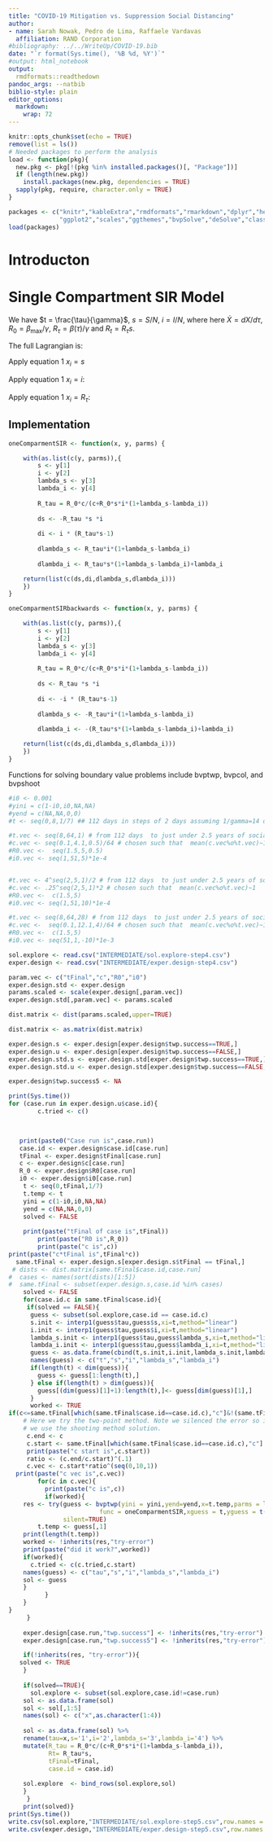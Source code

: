 ```yaml
---
title: "COVID-19 Mitigation vs. Suppression Social Distancing"
author:
- name: Sarah Nowak, Pedro de Lima, Raffaele Vardavas 
  affiliation: RAND Corporation
#bibliography: ../../WriteUp/COVID-19.bib
date: "`r format(Sys.time(), '%B %d, %Y')`"
#output: html_notebook
output:
  rmdformats::readthedown
pandoc_args: --natbib
biblio-style: plain
editor_options: 
  markdown: 
    wrap: 72
---
```


```r
knitr::opts_chunk$set(echo = TRUE)
remove(list = ls())
# Needed packages to perform the analysis
load <- function(pkg){
  new.pkg <- pkg[!(pkg %in% installed.packages()[, "Package"])]
  if (length(new.pkg))
    install.packages(new.pkg, dependencies = TRUE)
  sapply(pkg, require, character.only = TRUE)
} 

packages <- c("knitr","kableExtra","rmdformats","rmarkdown","dplyr","here","DiagrammeR",
              "ggplot2","scales","ggthemes","bvpSolve","deSolve","class","pracma")
load(packages)
```

# Introducton

# Single Compartment SIR Model


We have $t = \frac{\tau}{\gamma}$, $s = S/N$, $i = I/N$,
\begin{equation}
\dot{s}= -R_\tau si,
\end{equation} where here $\dot{X}=dX/d\tau$, $R_0= \beta_\max/\gamma$,
$R_\tau=\beta(\tau)/\gamma$ and $R_{t}=R_\tau s$.


```{=tex}
\begin{equation}
\dot{i}=i (R_\tau s-1) = i (R_t-1)
\label{eq:didt}
\end{equation}
```
```{=tex}
\begin{equation}
\dot{\lambda_s}= R_{\tau} i (1 + \lambda_s-\lambda_i)
\end{equation}
```
```{=tex}
\begin{equation}
\dot{\lambda_i}= R_{\tau}s(1+\lambda_s-\lambda_i)+\lambda_i
\end{equation}
```

The full Lagrangian is:

\begin{equation}
\mathcal{L} = -c \ln\left(\frac{R_{\tau}}{R_0}\right)+c\left(\frac{R_{\tau}}{R_0}\right)+R_{\tau} si +
\lambda_s\left(\frac{d}{d \tau}{s} +R_{\tau} si\right)+
\lambda_i\left(\frac{d}{d \tau}i-R_{\tau}si+i \right)
\end{equation}

Apply equation 1 $x_i = s$

\begin{equation}
\dot{\lambda}_s = R_{\tau} i (1 + \lambda_s-\lambda_i)
\end{equation}

Apply equation 1 $x_i = i$:
\begin{equation}
\dot{\lambda}_i = R_{\tau}s(1+\lambda_s-\lambda_i)+\lambda_i
\end{equation}

Apply equation 1 $x_i = R_{\tau}$:

\begin{equation}
R_{\tau} = \frac{R_0c}{c+R_0si(1+\lambda_s-\lambda_i)}
\end{equation}

## Implementation

```r
oneComparmentSIR <- function(x, y, parms) {

    with(as.list(c(y, parms)),{
        s <- y[1] 
        i <- y[2] 
        lambda_s <- y[3]
        lambda_i <- y[4]
        
        R_tau = R_0*c/(c+R_0*s*i*(1+lambda_s-lambda_i))
        
        ds <- -R_tau *s *i
        
        di <- i * (R_tau*s-1)
        
        dlambda_s <- R_tau*i*(1+lambda_s-lambda_i)
        
        dlambda_i <- R_tau*s*(1+lambda_s-lambda_i)+lambda_i

    return(list(c(ds,di,dlambda_s,dlambda_i)))
    })
}
```

```r
oneComparmentSIRbackwards <- function(x, y, parms) {

    with(as.list(c(y, parms)),{
        s <- y[1] 
        i <- y[2] 
        lambda_s <- y[3]
        lambda_i <- y[4]
        
        R_tau = R_0*c/(c+R_0*s*i*(1+lambda_s-lambda_i))
        
        ds <- R_tau *s *i
        
        di <- -i * (R_tau*s-1)
        
        dlambda_s <- -R_tau*i*(1+lambda_s-lambda_i)
        
        dlambda_i <- -(R_tau*s*(1+lambda_s-lambda_i)+lambda_i)

    return(list(c(ds,di,dlambda_s,dlambda_i)))
    })
}
```


Functions for solving boundary value problems include bvptwp, bvpcol,
and bvpshoot

```r
#i0 <- 0.001
#yini = c(1-i0,i0,NA,NA)
#yend = c(NA,NA,0,0)
#t <- seq(0,8,1/7) ## 112 days in steps of 2 days assuming 1/gamma=14 days

#t.vec <- seq(8,64,1) # from 112 days  to just under 2.5 years of social distancing
#c.vec <- seq(0.1,4.1,0.5)/64 # chosen such that  mean(c.vec%o%t.vec)~1
#R0.vec <-  seq(1.5,5,0.5)
#i0.vec <- seq(1,51,5)*1e-4


#t.vec <- 4^seq(2,5,1)/2 # from 112 days  to just under 2.5 years of social distancing
#c.vec <- .25^seq(2,5,1)*2 # chosen such that  mean(c.vec%o%t.vec)~1
#R0.vec <-  c(1.5,5)
#i0.vec <- seq(1,51,10)*1e-4

#t.vec <- seq(8,64,28) # from 112 days  to just under 2.5 years of social distancing
#c.vec <-  seq(0.1,12.1,4)/64 # chosen such that  mean(c.vec%o%t.vec)~1
#R0.vec <-  c(1.5,5)
#i0.vec <- seq(51,1,-10)*1e-3
```

```r
sol.explore <- read.csv("INTERMEDIATE/sol.explore-step4.csv")
exper.design <- read.csv("INTERMEDIATE/exper.design-step4.csv")
```





```r
param.vec <- c("tFinal","c","R0","i0")
exper.design.std <- exper.design
params.scaled <- scale(exper.design[,param.vec])
exper.design.std[,param.vec] <- params.scaled
```

```r
dist.matrix <- dist(params.scaled,upper=TRUE)
```

```r
dist.matrix <- as.matrix(dist.matrix)
```

```r
exper.design.s <- exper.design[exper.design$twp.success==TRUE,]
exper.design.u <- exper.design[exper.design$twp.success==FALSE,]
exper.design.std.s <- exper.design.std[exper.design$twp.success==TRUE,]
exper.design.std.u <- exper.design.std[exper.design$twp.success==FALSE,]
```

```r
exper.design$twp.success5 <- NA
```

```r
print(Sys.time())
for (case.run in exper.design.u$case.id){
        c.tried <- c()


  
   print(paste0("Case run is",case.run)) 
   case.id <- exper.design$case.id[case.run]
   tFinal <- exper.design$tFinal[case.run]
   c <- exper.design$c[case.run]
   R_0 <- exper.design$R0[case.run]
   i0 <- exper.design$i0[case.run]
    t <- seq(0,tFinal,1/7)
    t.temp <- t
    yini = c(1-i0,i0,NA,NA)
    yend = c(NA,NA,0,0)
    solved <- FALSE
    
    print(paste("tFinal of case is",tFinal))
        print(paste("R0 is",R_0))
        print(paste("c is",c))
print(paste("c*tFinal is",tFinal*c))
  same.tFinal <- exper.design.s[exper.design.s$tFinal == tFinal,]
 # dists <- dist.matrix[same.tFinal$case.id,case.run]
#  cases <- names(sort(dists)[1:5])
#  same.tFinal <- subset(exper.design.s,case.id %in% cases)
    solved <- FALSE
    for(case.id.c in same.tFinal$case.id){
     if(solved == FALSE){
      guess <- subset(sol.explore,case.id == case.id.c)
      s.init <- interp1(guess$tau,guess$s,xi=t,method="linear")
      i.init <- interp1(guess$tau,guess$i,xi=t,method="linear")
      lambda_s.init <- interp1(guess$tau,guess$lambda_s,xi=t,method="linear")
      lambda_i.init <- interp1(guess$tau,guess$lambda_i,xi=t,method="linear")
      guess <- as.data.frame(cbind(t,s.init,i.init,lambda_s.init,lambda_i.init))
      names(guess) <- c("t","s","i","lambda_s","lambda_i")
      if(length(t) < dim(guess)){
        guess <- guess[1:length(t),]
      } else if(length(t) > dim(guess)){
        guess[(dim(guess)[1]+1):length(t),]<- guess[dim(guess)[1],]
      }
      worked <- TRUE
if(c<=same.tFinal[which(same.tFinal$case.id==case.id.c),"c"]&!(same.tFinal[which(same.tFinal$case.id==case.id.c),"c"] %in% c.tried)){
    # Here we try the two-point method. Note we silenced the error so if it doesn't converge
    # we use the shooting method solution. 
     c.end <- c
     c.start <- same.tFinal[which(same.tFinal$case.id==case.id.c),"c"]
     print(paste("c start is",c.start))
     ratio <- (c.end/c.start)^(.1)
     c.vec <- c.start*ratio^(seq(0,10,1))
  print(paste("c vec is",c.vec))
        for(c in c.vec){
          print(paste("c is",c))
          if(worked){
    res <- try(guess <- bvptwp(yini = yini,yend=yend,x=t.temp,parms = list(R_0 = R_0,c=c),
                         func = oneComparmentSIR,xguess = t,yguess = t(guess[,c("s","i","lambda_s","lambda_i")]),nmax=1e4,atol = 1e-6),
               silent=TRUE)
        t.temp <- guess[,1]
    print(length(t.temp))
    worked <- !inherits(res,"try-error")
    print(paste("did it work?",worked))
    if(worked){
      c.tried <- c(c.tried,c.start)
    names(guess) <- c("tau","s","i","lambda_s","lambda_i")
    sol <- guess
    }
          }
    }
}
     }
    
    exper.design[case.run,"twp.success"] <- !inherits(res,"try-error")
    exper.design[case.run,"twp.success5"] <- !inherits(res,"try-error")

    if(!inherits(res, "try-error")){
   solved <- TRUE
    }
          
    if(solved==TRUE){
      sol.explore <- subset(sol.explore,case.id!=case.run)
    sol <- as.data.frame(sol)
    sol <- sol[,1:5]
    names(sol) <- c("x",as.character(1:4))
    
    sol <- as.data.frame(sol) %>% 
    rename(tau=x,s='1',i='2',lambda_s='3',lambda_i='4') %>% 
    mutate(R_tau = R_0*c/(c+R_0*s*i*(1+lambda_s-lambda_i)),
           Rt= R_tau*s,
           tFinal=tFinal,
           case.id = case.id)
    
    sol.explore  <- bind_rows(sol.explore,sol)
    }
     }
    print(solved)}
print(Sys.time())
write.csv(sol.explore,"INTERMEDIATE/sol.explore-step5.csv",row.names = FALSE)
write.csv(exper.design,"INTERMEDIATE/exper.design-step5.csv",row.names = FALSE)

```

